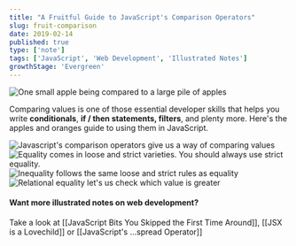 ```yaml
---
title: "A Fruitful Guide to JavaScript's Comparison Operators"
slug: fruit-comparison
date: 2019-02-14
published: true
type: ['note']
tags: ['JavaScript', 'Web Development', 'Illustrated Notes']
growthStage: 'Evergreen'
---
```


![One small apple being compared to a large pile of apples](https://res.cloudinary.com/dg3gyk0gu/image/upload/c_scale,w_400/v1592833720/maggieappleton.com/egghead-course-notes/fruit-comparison/thumb_2x.png)

<IntroParagraph>

Comparing values is one of those essential developer skills that helps you write __conditionals__, __if / then statements, filters__, and plenty more. Here's the apples and oranges guide to using them in JavaScript.

</IntroParagraph>

<Image alt="Javascript's comparison operators give us a way of comparing values" src="https://res.cloudinary.com/dg3gyk0gu/image/upload/v1592262865/maggieappleton.com/egghead-course-notes/fruit-comparison/FruitComparison_P1.png" />

<Image alt="Equality comes in loose and strict varieties. You should always use strict equality." src="https://res.cloudinary.com/dg3gyk0gu/image/upload/v1592262864/maggieappleton.com/egghead-course-notes/fruit-comparison/FruitComparison_P2.png" />


<Image alt="Inequality follows the same loose and strict rules as equality" src="https://res.cloudinary.com/dg3gyk0gu/image/upload/v1592262862/maggieappleton.com/egghead-course-notes/fruit-comparison/FruitComparison_P3.png" />


<Image alt="Relational equality let's us check which value is greater" src="https://res.cloudinary.com/dg3gyk0gu/image/upload/v1592262863/maggieappleton.com/egghead-course-notes/fruit-comparison/FruitComparison_P4.png" />

#### Want more illustrated notes on web development?

Take a look at [[JavaScript Bits You Skipped the First Time Around]], [[JSX is a Lovechild]] or [[JavaScript's ...spread Operator]]